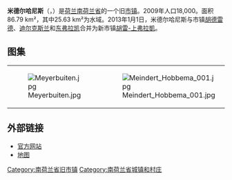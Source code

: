 {{noteTA|G1=荷兰地名}}
{{Infobox settlement
|name              = 米德尔哈尼斯
|native_name       = Middelharnis
|settlement_type   = 旧[[市镇_(荷兰)|市镇]]
|image_flag        = 
|flag_size         = 1
|image_shield      = Middelharnis wapen.svg
|shield_size       = 120x100px
|image_map         = LocatieMiddelharnis.png
|mapsize           = 250px
|coordinates_regio n = NL
|subdivision_type  = [[世界政區索引|国家]]
|subdivision_name  = {{NL}}
|subdivision_type1 = [[荷蘭省份|省份]]
|subdivision_name1 = [[南荷兰省|南荷兰省]]
|subdivision_type2 = [[市镇_(荷兰)|市镇]]
|subdivision_name2 = [[胡雷-上弗拉凱|胡雷-上弗拉凱]]
|area_footnotes    = 
|area_total_km2    = 
|area_land_km2     = 
|area_water_km2    = 
|population_as_of  = 2012年1月1日
|population_note   = 来源：[[荷蘭中央統計局|CBS]], [http://statline.cbs.nl/ Statline].
|population_total  = 6,780
|population_density_km2 = 
|timezone          = [[欧洲中部时间|CET]]
|utc_offset        = +1
|timezone_DST      = [[欧洲中部夏令时间|CEST]]
|utc_offset_DST    = +2
|coordinates       = {{coord|51.75|N|4.17|E|display=inline,title}}
}}

'''米德尔哈尼斯'''（{{lang-nl|Middelharnis}}，{{IPA-nl|ˌmɪdəlˈɦarnɪs|lang|Nl-Middelharnis.ogg}}）是[[荷兰|荷兰]][[南荷兰省|南荷兰省]]的一个旧[[市镇_(荷兰)|市镇]]。2009年人口18,000。面积86.79 km²，其中25.63 km²为水域。2013年1月1日，米德尔哈尼斯与市镇[[胡德雷德|胡德雷德]]、[[迪尔克斯兰|迪尔克斯兰]]和[[东弗拉凯|东弗拉凯]]合并为新市镇[[胡雷-上弗拉凱|胡雷-上弗拉凱]]。

==图集==
{|
| [[Image:Meyerbuiten.jpg|thumb]]
| [[Image:Meindert_Hobbema_001.jpg|thumb]]
| [[Image:Middelharnis_Nederlands_Hervormde_Kerk_02.JPG|thumb]]
|}

==外部链接==
{{commonscat|Middelharnis}}
*[https://web.archive.org/web/20060831024334/http://www.middelharnis.nl/ 官方网站] 
*[https://web.archive.org/web/20110404125233/http://www.plattegronden.nl/goeree-overflakkee/ 地图]

{{Authority control}}
[[Category:南荷兰省旧市镇|Category:南荷兰省旧市镇]]
[[Category:南荷兰省城镇和村庄|Category:南荷兰省城镇和村庄]]